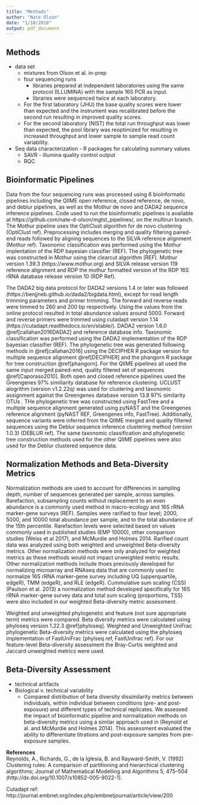 ```yaml
---
title: "Methods"
author: "Nate Olson"
date: "1/18/2018"
output: pdf_document
---
```


## Methods
- data set  
    - mixtures from Olson et al. in-prep 
    - four sequencing runs 
        - libraries prepared at independent laboratories using the same protocol (ILLUMINA) with the sample 16S PCR as input. 
        - libraries were sequenced twice at each laboratory. 
    - For the first laboratory (JHU) the base quality scores were lower than expected and the instrument was recalibrated before the second run resulting in improved quality scores. 
    - For the second laboratory (NIST) the total run throughput was lower than expected, the pool library was reoptimized for resulting in increased throughput and lower sample to sample read count variability.  
- Seq data characterization - R packages for calculating summary values 
    - SAVR - illumina quality control output 
    - RQC

## Bioinformatic Pipelines  
Data from the four sequencing runs was processed using 6 bioinformatic pipelines including the QIIME open reference, closed reference, de novo, and deblur pipelines, as well as the Mothur de novo and DADA2 sequence inference pipelines. 
Code used to run the bioinformatic pipelines is available at https://github.com/nate-d-olson/mgtst_pipelines/, on the multirun branch. 
The Mothur pipeline uses the OptiClust algorithm for de novo clustering (OptiClust ref). 
Preprocessing includes merging and quality filtering paired-end reads followed by aligning sequences to the SILVA reference alignment (Mothur ref). 
Taxonomic classification was performed using the Mothur implentation of the RDP bayesian classifier (REF). 
The phylogenetic tree was constructed in Mothur using the clearcut algorithm (REF). 
Mothur version 1.39.3 (https://www.mothur.org) and SILVA release version 119 reference alignment and RDP the mothur formatted version of the RDP 16S rRNA database release version 10 (RDP Ref). 

The DADA2 big data protocol for DADA2 versions 1.4 or later was followed (https://benjjneb.github.io/dada2/bigdata.html), except for read length trimming parameters and primer trimming. 
The forward and reverse reads were timmed to 260 and 200 bp respectively.  Using the values from the online protocol resulted in total abundance values around 5000. 
Forward and reverse primers were trimmed using cutadapt version 1.14 (https://cutadapt.readthedocs.io/en/stable/).
DADA2 version 1.6.0 \@ref[callahan2016DADA2] and reference database info. 
Taxonomic classification was performed using the DADA2 implementation of the RDP bayesian classifier (REF). 
The phylogenetic tree was generated following methods in \@ref[callahan2016]  using the DECIPHER R package version for multiple sequence alignment \@ref[DECIPHER] and the phangorn R package for tree construction \@ref[phangorn]. 
For the QIIME pipelines all used the same input merged paired-end, quality filtered set of sequences \@ref[Caporaso2010]. 
Both open and closed reference pipelines used the Greengenes 97\% similiarity database for reference clustering. 
UCLUST alogrithm (version v1.2.22q) was used for clustering and taxonomic assignment against the Greengenes database version 13.8 97\% similarity OTUs . 
THe phylogenetic tree was constructed using FastTree and a multiple sequence alignment generated using pyNAST and the Greengenes reference alignment (pyNAST REF, Greengenes info, FastTree). 
Additionally, sequence variants were inferred from the QIIME merged and quality filtered sequences using the Deblur sequence inference clustering method (version 1.0.3) (DEBLUR ref). 
The same taxonomic classification and phylogenetic tree construction methods used for the other QIIME pipelines were also used for the Deblur clustered sequence data. 

## Normalization Methods and Beta-Diversity Metrics
Normalization methods are used to account for differences in sampling depth, number of sequences generated per sample, across samples. 
Rarefaction, subsampling counts without replacement to an even abundance is a commonly used method in macro-ecology and 16S rRNA marker-gene surveys (REF). 
Samples were rarified to four level; 2000, 5000, and 10000 total abundance per sample, and to the total abundance of the 15th percentile. 
Rarefaction levels were selected based on values commonly used in published studies (EMP 10000), other comparison studies (Weiss et al 2017), and McMurdie and Holmes 2014. 
Rarified count data was analyzed using both weighted and unweighted Beta-diversity metrics. 
Other normalization methods were only analyzed for weighted metrics as these methods would not impact unweighted metric results. 
Other normalization methods include thoes previously developed for normalizing microarray and RNAseq data that are commonly used to normalize 16S rRNA marker-gene survey including UQ (upperquartile, edgeR), TMM (edgeR), and RLE (edgeR). 
Cummulative sum scaling (CSS) (Paulson et al. 2013) a normalization method developed specifically for 16S rRNA marker-gene survey data and total sum scaling (proportions, TSS) were also included in our weighted Beta-diversity metric assessment. 

Weighted and unweighted phylogenetic and feature (not sure appropriate term) metrics were compared. 
Beta diversity metrics were calculated using phyloseq version 1.22.3 \@ref[phyloseq].
Weighted and Unweighted UniFrac phylogenetic Beta-diversity metrics were calculated using the phyloseq implementation of FastUniFrac (phylseq ref, FastUnifrac ref). 
For our feature-level Beta-diversity assessment the Bray-Curtis weighted and Jaccard unweighted metrics were used. 
 
## Beta-Diversity Assessment 
- technical artifacts  
- Biological v. technical variability   
    - Compared distribution of beta diversity dissimilarity metrics between individuals, within individual between conditions (pre- and post-exposure) and different types of technical replicates.
We assessed the impact of bioinformatic pipeline and normalization methods on beta-diversity metrics using a similar approach used in (Reynold et al. and McMurdie and Holmes 2014). 
This assessment evaluated the ability to differentiate titrations and post-exposure samples from pre-exposure samples. 

__References__    
Reynolds, A., Richards, G., de la Iglesia, B. and Rayward-Smith, V. (1992) Clustering rules: A comparison of partitioning and hierarchical clustering algorithms; Journal of Mathematical Modelling and Algorithms 5, 475–504 (http://dx.doi.org/10.1007/s10852-005-9022-1).

Cutadapt ref: http://journal.embnet.org/index.php/embnetjournal/article/view/200 